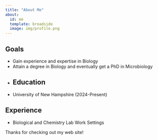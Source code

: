 ```yaml
---
title: "About Me"
about:
  id: me
  template: broadside
  image: img/profile.png
---
```


:::{#me}

## Goals
- Gain experience and expertise in Biology
- Attain a degree in Biology and eventually get a PhD in Microbiology
-
## Education
- University of New Hampshire (2024-Present)

## Experience
- Biological and Chemistry Lab Work Settings

:::

Thanks for checking out my web site!
